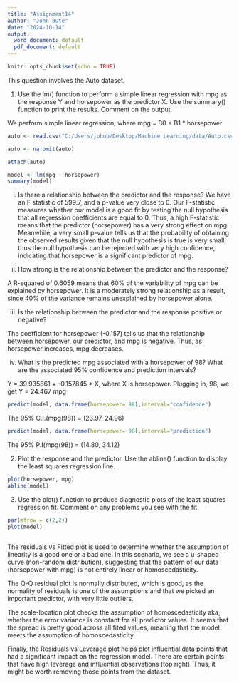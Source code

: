 ---
title: "Assignment14"
author: "John Bute"
date: "2024-10-14"
output:
  word_document: default
  pdf_document: default
---

```{r setup, include=FALSE}
knitr::opts_chunk$set(echo = TRUE)
```


This question involves the Auto dataset.

1. Use the lm() function to perform a simple linear regression with mpg as the response Y and horsepower as the predictor X. Use the summary() function to print the results. Comment on the output. 

We perform simple linear regression, where mpg = B0 + B1 * horsepower

```{r}
auto <- read.csv("C:/Users/johnb/Desktop/Machine Learning/data/Auto.csv", stringsAsFactors = TRUE)

auto <- na.omit(auto)

attach(auto)

model <- lm(mpg ~ horsepower)
summary(model)

```

i. Is there a relationship between the predictor and the response?
We have an F statistic of 599.7, and a p-value very close to 0. Our F-statistic measures whether our model is a good fit by testing the null hypothesis that all regression coefficients are equal to 0. Thus, a high F-statistic means that the predictor (horsepower) has a very strong effect on mpg. Meanwhile, a very small p-value tells us that the probability of obtaining the observed results given that the null hypothesis is true is very small, thus the null hypothesis can be rejected with very high confidence, indicating that horsepower is a significant predictor of mpg.



ii. How strong is the relationship between the predictor and the response?

A R-squared of 0.6059 means that 60% of the variability of mpg can be explained by horsepower. It is a moderately strong relationship as a result, since 40% of the variance remains unexplained by horsepower alone.


iii. Is the relationship between the predictor and the response positive or negative?

The coefficient for horsepower (-0.157) tells us that the relationship between horsepower, our predictor, and mpg is negative. Thus, as horsepower increases, mpg decreases.


iv. What is the predicted mpg associated with a horsepower of 98? What are the associated 95% confidence and prediction intervals?

Y = 39.935861 + -0.157845 * X, where X is horsepower. Plugging in, 98,
we get Y = 24.467 mpg

```{r}

predict(model, data.frame(horsepower= 98),interval="confidence")

```

The 95% C.I.(mpg(98)) = (23.97, 24.96)
```{r}

predict(model, data.frame(horsepower= 98),interval="prediction")

```
The 95% P.I(mpg(98)) = (14.80, 34.12)


2. Plot the response and the predictor. Use the abline() function to display the least squares regression line.


```{r}

plot(horsepower, mpg)
abline(model)

```

3. Use the plot() function to produce diagnostic plots of the least squares regression fit. Comment on any problems you see with the fit.

```{r}

par(mfrow = c(2,2))
plot(model)



```

The residuals vs Fitted plot is used to determine whether the assumption of linearity is a good one or a bad one. In this scenario, we see a u-shaped  curve (non-random distribution), suggesting that the pattern of our data (horsepower with mpg) is not entirely linear or homoscedasticity.

The Q-Q residual plot is normally distributed, which is good, as the normality of residuals is one of the assumptions and that we picked an important predictor, with very little outliers.

The scale-location plot checks the assumption of homoscedasticity aka, whether the error variance is constant for all predictor values. It seems that the spread is pretty good across all fited values, meaning that the model meets the assumption of homoscedasticity.

Finally, the Residuals vs Leverage plot helps plot influential data points that had a significant impact on the regression model. There are certain points that have high leverage and influential observations (top right). Thus, it might be worth removing those points from the dataset.

